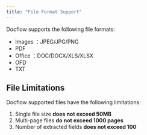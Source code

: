 ```yaml
---
title: "File Format Support"
---
```


Docflow supports the following file formats:

- Images ：JPEG/JPG/PNG
- PDF
- Office ：DOC/DOCX/XLS/XLSX
- OFD
- TXT

## File Limitations

Docflow supported files have the following limitations:

1. Single file size **does not exceed 50MB**
2. Multi-page files **do not exceed 1000 pages**
3. Number of extracted fields **does not exceed 100**